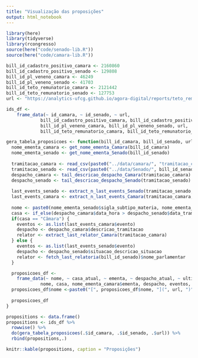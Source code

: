 ```yaml
---
title: "Visualização das proposições"
output: html_notebook
---
```



```r
library(here)
library(tidyverse)
library(rcongresso)
source(here("code/senado-lib.R"))
source(here("code/camara-lib.R"))
```

```r
bill_id_cadastro_positivo_camara <- 2160860
bill_id_cadastro_positivo_senado <- 129808
bill_id_pl_veneno_camara <- 46249
bill_id_pl_veneno_senado <- 41703
bill_id_teto_remunatorio_camara <- 2121442
bill_id_teto_remunatorio_senado <- 127753
url <- "https://analytics-ufcg.github.io/agora-digital/reports/teto_remuneratorio-camara.html"

ids_df <- 
    frame_data(~ id_camara, ~ id_senado, ~ url, 
             bill_id_cadastro_positivo_camara, bill_id_cadastro_positivo_senado, url,
             bill_id_pl_veneno_camara, bill_id_pl_veneno_senado, url,
             bill_id_teto_remunatorio_camara, bill_id_teto_remunatorio_senado, url)
```

```r
gera_tabela_proposicoes <- function(bill_id_camara, bill_id_senado, url) {
  nome_ementa_camara <- get_nome_ementa_Camara(bill_id_camara)
  nome_ementa_senado <- get_nome_ementa_Senado(bill_id_senado)
  
  tramitacao_camara <- read_csv(paste0("../data/camara/", "tramitacao_camara_",bill_id_camara,".csv"))
  tramitacao_senado <- read_csv(paste0("../data/Senado/", bill_id_senado, "-bill-passage-phases-senado.csv"))
  despacho_camara <- tail_descricao_despacho_Camara(tramitacao_camara)
  despacho_senado <- tail_descricao_despacho_Senado(tramitacao_senado)
  
  last_events_senado <- extract_n_last_events_Senado(tramitacao_senado, 3)
  last_events_camara <- extract_n_last_events_Camara(tramitacao_camara, 3)
  
  nome <- paste0(nome_ementa_senado$sigla_subtipo_materia, nome_ementa_senado$numero_materia, " / ", nome_ementa_camara$siglaTipo, nome_ementa_camara$numero)
  casa <- if_else(despacho_camara$data_hora > despacho_senado$data_tramitacao, "Câmara", "Senado")
  if(casa == "Câmara") {
    eventos <- as.list(last_events_camara$evento)
    despacho <- despacho_camara$descricao_tramitacao 
    relator <- extract_last_relator_Camara(tramitacao_camara)
  } else { 
    eventos <- as.list(last_events_senado$evento)
    despacho <- despacho_senado$situacao_descricao_situacao
    relator <- fetch_last_relatoria(bill_id_senado)$nome_parlamentar
  }

  proposicoes_df <- 
    frame_data(~ nome, ~ casa_atual, ~ ementa, ~ despacho_atual, ~ ultimos_eventos, ~ ultimo_relator,
             nome, casa, nome_ementa_camara$ementa, despacho, eventos, relator)
  proposicoes_df$nome <-paste0("[", proposicoes_df$nome, "](", url, ")")
  
  proposicoes_df
}
```

```r
propositions <- data.frame()
propositions <- ids_df %>% 
  rowwise() %>%
  do(gera_tabela_proposicoes(.$id_camara, .$id_senado, .$url)) %>%
  rbind(propositions,.)
```

```r
knitr::kable(propositions, caption = "Proposições")
```

